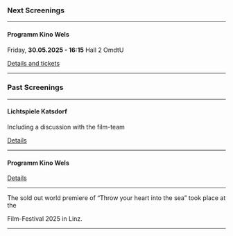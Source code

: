 ### Next Screenings

***

#### Programm Kino Wels

Friday, **30.05.2025 - 16:15** Hall 2 OmdtU

[Details and tickets](https://programmkinowels.at/film-detail/wirf-dein-herz-ins-meer)

***

### Past Screenings

***

#### Lichtspiele Katsdorf

Including a discussion with the film-team

[Details](https://www.kino-katsdorf.at/ourmovies/wirf-dein-herz-ins-meer/)

***

#### Programm Kino Wels

[Details](https://programmkinowels.at/film-detail/wirf-dein-herz-ins-meer)

<WelsImages />

***

The sold out world premiere of “Throw your heart into the sea” took place at the

<CrossingEuropeLink />

Film-Festival 2025 in Linz.

<CrossingEuropeImage />

***
